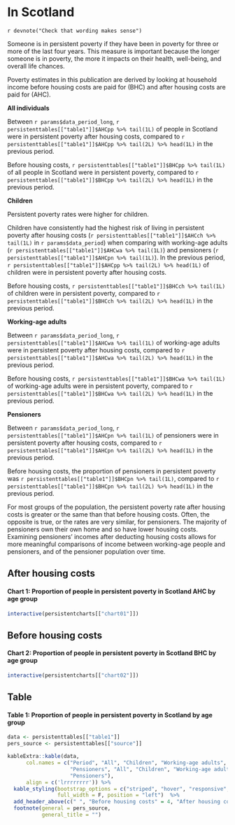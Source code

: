 # In Scotland {.tabset}

`r devnote("Check that wording makes sense")`

Someone is in persistent poverty if they have been in poverty for three or more of the last four years. This measure is important because the longer someone is in poverty, the more it impacts on their health, well-being, and overall life chances.

Poverty estimates in this publication are derived by looking at household income before housing costs are paid for (BHC) and after housing costs are paid for (AHC). 

**All individuals**

Between `r params$data_period_long`, `r persistenttables[["table1"]]$AHCpp %>% tail(1L)` of people in Scotland were in persistent poverty after housing costs, compared to `r persistenttables[["table1"]]$AHCpp %>% tail(2L) %>% head(1L)` in the previous period.

Before housing costs, `r persistenttables[["table1"]]$BHCpp %>% tail(1L)` of all people in Scotland were in persistent poverty, compared to `r persistenttables[["table1"]]$BHCpp %>% tail(2L) %>% head(1L)` in the previous period.

**Children**

Persistent poverty rates were higher for children.

Children have consistently had the highest risk of living in persistent poverty after housing costs (`r persistenttables[["table1"]]$AHCch %>% tail(1L)` in `r params$data_period`) when comparing with working-age adults (`r persistenttables[["table1"]]$AHCwa %>% tail(1L)`) and pensioners (`r persistenttables[["table1"]]$AHCpn %>% tail(1L)`). In the previous period, `r persistenttables[["table1"]]$AHCpp %>% tail(2L) %>% head(1L)` of children were in persistent poverty after housing costs.

Before housing costs, `r persistenttables[["table1"]]$BHCch %>% tail(1L)` of children were in persistent poverty, compared to `r persistenttables[["table1"]]$BHCch %>% tail(2L) %>% head(1L)` in the previous period.

**Working-age adults**

Between `r params$data_period_long`, `r persistenttables[["table1"]]$AHCwa %>% tail(1L)` of working-age adults were in persistent poverty after housing costs, compared to `r persistenttables[["table1"]]$AHCwa %>% tail(2L) %>% head(1L)` in the previous period.

Before housing costs, `r persistenttables[["table1"]]$BHCwa %>% tail(1L)` of working-age adults were in persistent poverty, compared to `r persistenttables[["table1"]]$BHCwa %>% tail(2L) %>% head(1L)` in the previous period.

**Pensioners**

Between `r params$data_period_long`, `r persistenttables[["table1"]]$AHCpn %>% tail(1L)` of pensioners were in persistent poverty after housing costs, compared to `r persistenttables[["table1"]]$AHCpn %>% tail(2L) %>% head(1L)` in the previous period.

Before housing costs, the proportion of pensioners in persistent poverty was `r persistenttables[["table1"]]$BHCpn %>% tail(1L)`, compared to `r persistenttables[["table1"]]$BHCpn %>% tail(2L) %>% head(1L)` in the previous period.

For most groups of the population, the persistent poverty rate after housing costs is greater or the same than that before housing costs. Often, the opposite is true, or the rates are very similar, for pensioners. The majority of pensioners own their own home and so have lower housing costs. Examining pensioners’ incomes after deducting housing costs allows for more meaningful comparisons of income between working-age people and pensioners, and of the pensioner population over time.

## After housing costs

#### Chart 1: Proportion of people in persistent poverty in Scotland AHC by age group
```{r chart01}
interactive(persistentcharts[["chart01"]])
```

## Before housing costs

#### Chart 2: Proportion of people in persistent poverty in Scotland BHC by age group
```{r chart02}
interactive(persistentcharts[["chart02"]])
```

## Table

#### Table 1: Proportion of people in persistent poverty in Scotland by age group
```{r table1}
data <- persistenttables[["table1"]]
pers_source <- persistenttables[["source"]]

kableExtra::kable(data, 
      col.names = c("Period", "All", "Children", "Working-age adults", 
                    "Pensioners", "All", "Children", "Working-age adults", 
                    "Pensioners"),
      align = c('lrrrrrrrr')) %>%
  kable_styling(bootstrap_options = c("striped", "hover", "responsive", "condensed"),
                full_width = F, position = "left")  %>%
  add_header_above(c(" ", "Before housing costs" = 4, "After housing costs" = 4)) %>%
  footnote(general = pers_source,
           general_title = "")
  
```

